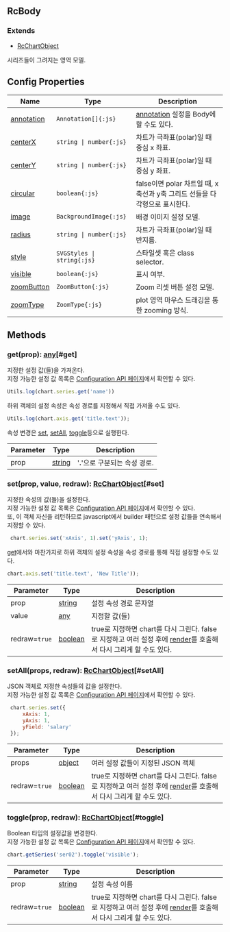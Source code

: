 ## RcBody
### Extends
- [RcChartObject](../classes/RcChartObject)
시리즈들이 그려지는 영역 모델.



## Config Properties
 | Name | Type | Description |   
 | --- | --- | --- | 
 | [annotation](/config/config/body#annotation) | `Annotation[]{:js}` | [annotation](/config/config#annotation) 설정을 Body에 할 수도 있다. |   
 | [centerX](/config/config/body#centerx) | `string \| number{:js}` | 차트가 극좌표(polar)일 때 중심 x 좌표. |   
 | [centerY](/config/config/body#centery) | `string \| number{:js}` | 차트가 극좌표(polar)일 때 중심 y 좌표. |   
 | [circular](/config/config/body#circular) | `boolean{:js}` | false이면 polar 차트일 때, x 축선과 y축 그리드 선들을 다각형으로 표시한다. |   
 | [image](/config/config/body/image) | `BackgroundImage{:js}` | 배경 이미지 설정 모델. |   
 | [radius](/config/config/body#radius) | `string \| number{:js}` | 차트가 극좌표(polar)일 때 반지름. |   
 | [style](/config/config/body#style) | `SVGStyles \| string{:js}` | 스타일셋 혹은 class selector. |   
 | [visible](/config/config/body#visible) | `boolean{:js}` | 표시 여부. |   
 | [zoomButton](/config/config/body/zoombutton) | `ZoomButton{:js}` | Zoom 리셋 버튼 설정 모델. |   
 | [zoomType](/config/config/body#zoomtype) | `ZoomType{:js}` | plot 영역 마우스 드래깅을 통한 zooming 방식. |



## Methods
### get(prop): [any](https://www.typescriptlang.org/docs/handbook/2/everyday-types.html#any)[#get]
지정한 설정 값(들)을 가져온다.<br/>
지정 가능한 설정 값 목록은 [Configuration API 페이지](/config)에서 확인할 수 있다. 

```js
Utils.log(chart.series.get('name'))
```

하위 객체의 설정 속성은 속성 경로를 지정해서 직접 가져올 수도 있다.

```js
Utils.log(chart.axis.get('title.text'));
```

속성 변경은 [set](#set), [setAll](#setAll), [toggle](#toggle)등으로 실행한다.



| Parameter | Type | Description |
| ----------- | ----------- | ----------- |
| prop | [string](https://developer.mozilla.org/en-US/docs/Web/JavaScript/Reference/Global_Objects/String) | '**.**'으로 구분되는 속성 경로. |
### set(prop, value, redraw): [RcChartObject](../classes/RcChartObject)[#set]
지정한 속성의 값(들)을 설정한다.<br/>
지정 가능한 설정 값 목록은 [Configuration API 페이지](/config)에서 확인할 수 있다.<br/>
또, 이 객체 자신을 리턴하므로 javascript에서 builder 패턴으로 설정 값들을 연속해서 지정할 수 있다.

```js
 chart.series.set('xAxis', 1).set('yAxis', 1);
```

[get](#get)에서와 마찬가지로 하위 객체의 설정 속성을 속성 경로를 통해 직접 설정할 수도 있다.

```js
chart.axis.set('title.text', 'New Title'));
```



| Parameter | Type | Description |
| ----------- | ----------- | ----------- |
| prop | [string](https://developer.mozilla.org/en-US/docs/Web/JavaScript/Reference/Global_Objects/String) | 설정 속성 경로 문자열 |
| value | [any](https://www.typescriptlang.org/docs/handbook/2/everyday-types.html#any) | 지정할 값(들) |
| redraw=`true` | [boolean](https://developer.mozilla.org/en-US/docs/Web/JavaScript/Reference/Global_Objects/Boolean) | true로 지정하면 chart를 다시 그린다.                false로 지정하고 여러 설정 후에 [render](/docs/api/classes/RcChartControl#render)를 호출해서 다시 그리게 할 수도 있다. |
### setAll(props, redraw): [RcChartObject](../classes/RcChartObject)[#setAll]
JSON 객체로 지정한 속성들의 값을 설정한다.\
지정 가능한 설정 값 목록은 [Configuration API 페이지](/config)에서 확인할 수 있다. 

```js
 chart.series.set({
     xAxis: 1,
     yAxis: 1,
     yField: 'salary'
 });
```



| Parameter | Type | Description |
| ----------- | ----------- | ----------- |
| props | [object](https://developer.mozilla.org/en-US/docs/Web/JavaScript/Reference/Global_Objects/Object) | 여러 설정 값들이 지정된 JSON 객체 |
| redraw=`true` | [boolean](https://developer.mozilla.org/en-US/docs/Web/JavaScript/Reference/Global_Objects/Boolean) | true로 지정하면 chart를 다시 그린다.                false로 지정하고 여러 설정 후에 [render](/docs/api/classes/RcChartControl#render)를 호출해서 다시 그리게 할 수도 있다. |
### toggle(prop, redraw): [RcChartObject](../classes/RcChartObject)[#toggle]
Boolean 타입의 설정값을 변경한다.\
지정 가능한 설정 값 목록은 [Configuration API 페이지](/config)에서 확인할 수 있다. 

```js
chart.getSeries('ser02').toggle('visible');
```



| Parameter | Type | Description |
| ----------- | ----------- | ----------- |
| prop | [string](https://developer.mozilla.org/en-US/docs/Web/JavaScript/Reference/Global_Objects/String) | 설정 속성 이름 |
| redraw=`true` | [boolean](https://developer.mozilla.org/en-US/docs/Web/JavaScript/Reference/Global_Objects/Boolean) | true로 지정하면 chart를 다시 그린다.                false로 지정하고 여러 설정 후에 [render](/docs/api/classes/RcChartControl#render)를 호출해서 다시 그리게 할 수도 있다. |